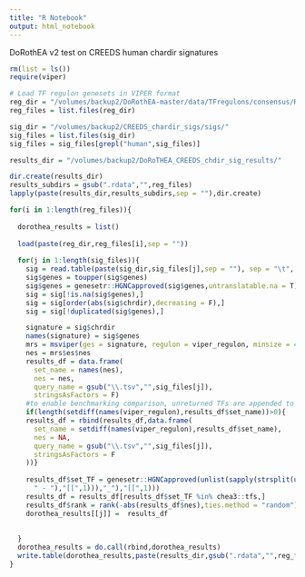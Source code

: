 ```yaml
---
title: "R Notebook"
output: html_notebook
---
```


DoRothEA v2 test on CREEDS human chardir signatures

```r

rm(list = ls())
require(viper)

# Load TF regulon genesets in VIPER format
reg_dir = "/volumes/backup2/DoRothEA-master/data/TFregulons/consensus/Robjects_VIPERformat/normal/"
reg_files = list.files(reg_dir)

sig_dir = "/volumes/backup2/CREEDS_chardir_sigs/sigs/"
sig_files = list.files(sig_dir)
sig_files = sig_files[grepl("human",sig_files)]

results_dir = "/volumes/backup2/DoRoTHEA_CREEDS_chdir_sig_results/"

dir.create(results_dir)
results_subdirs = gsub(".rdata","",reg_files)
lapply(paste(results_dir,results_subdirs,sep = ""),dir.create)

for(i in 1:length(reg_files)){
  
  dorothea_results = list()
  
  load(paste(reg_dir,reg_files[i],sep = ""))
  
  for(j in 1:length(sig_files)){
    sig = read.table(paste(sig_dir,sig_files[j],sep = ""), sep = "\t", comment.char = "", quote = "", stringsAsFactors = F, header = T)
    sig$genes = toupper(sig$genes)
    sig$genes = genesetr::HGNCapproved(sig$genes,untranslatable.na = T)
    sig = sig[!is.na(sig$genes),]
    sig = sig[order(abs(sig$chrdir),decreasing = F),]
    sig = sig[!duplicated(sig$genes),]

    signature = sig$chrdir
    names(signature) = sig$genes
    mrs = msviper(ges = signature, regulon = viper_regulon, minsize = 4, ges.filter = F)
    nes = mrs$es$nes
    results_df = data.frame(
      set_name = names(nes), 
      nes = nes,
      query_name = gsub("\\.tsv","",sig_files[j]), 
      stringsAsFactors = F)
    #to enable benchmarking comparison, unreturned TFs are appended to the end of the ranking with NES of "NA"
    if(length(setdiff(names(viper_regulon),results_df$set_name))>0){
    results_df = rbind(results_df,data.frame(
      set_name = setdiff(names(viper_regulon),results_df$set_name),
      nes = NA,
      query_name = gsub("\\.tsv","",sig_files[j]),
      stringsAsFactors = F
    ))}
    
    results_df$set_TF = genesetr::HGNCapproved(unlist(sapply(strsplit(unlist(unlist(sapply(strsplit(results_df$set_name,
      " - "),"[[",1))),"_"),"[[",1)))
    results_df = results_df[results_df$set_TF %in% chea3::tfs,]
    results_df$rank = rank(-abs(results_df$nes),ties.method = "random")
    dorothea_results[[j]] =  results_df
    
    
  }
  dorothea_results = do.call(rbind,dorothea_results)
  write.table(dorothea_results,paste(results_dir,gsub(".rdata","",reg_files[i]),".tsv",sep = ""), col.names = T, row.names = F, sep = "\t", quote = F)
}


   





```

